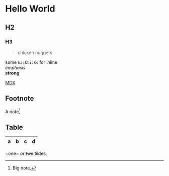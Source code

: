# Hello World
## H2
### H3 

>chicken nuggets

some `backticks` for inline\
*emphasis*\
**strong**


[MDX](https://mdxjs.com "title")

## Footnote
A note[^1]

[^1]: Big note.

## Table

| a | b  |  c |  d  |
| - | :- | -: | :-: |

~one~ or ~~two~~ tildes.